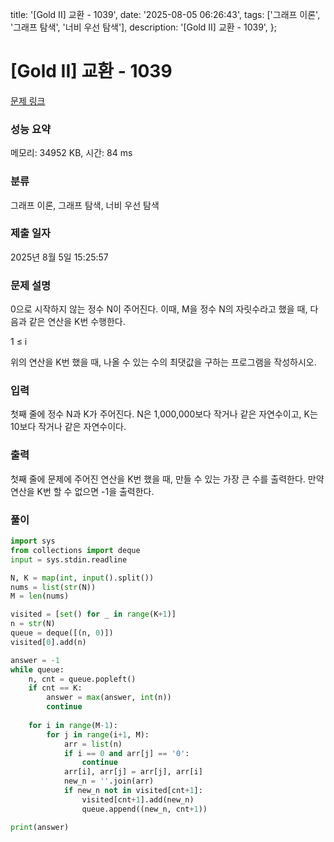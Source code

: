   title: '[Gold II] 교환 - 1039',
  date: '2025-08-05 06:26:43',
  tags: ['그래프 이론', '그래프 탐색', '너비 우선 탐색'],
  description: '[Gold II] 교환 - 1039',
};

# [Gold II] 교환 - 1039 

[문제 링크](https://www.acmicpc.net/problem/1039) 

### 성능 요약

메모리: 34952 KB, 시간: 84 ms

### 분류

그래프 이론, 그래프 탐색, 너비 우선 탐색

### 제출 일자

2025년 8월 5일 15:25:57

### 문제 설명

0으로 시작하지 않는 정수 N이 주어진다. 이때, M을 정수 N의 자릿수라고 했을 때, 다음과 같은 연산을 K번 수행한다.

1 ≤ i 

위의 연산을 K번 했을 때, 나올 수 있는 수의 최댓값을 구하는 프로그램을 작성하시오.

### 입력 

 첫째 줄에 정수 N과 K가 주어진다. N은 1,000,000보다 작거나 같은 자연수이고, K는 10보다 작거나 같은 자연수이다.

### 출력 

 첫째 줄에 문제에 주어진 연산을 K번 했을 때, 만들 수 있는 가장 큰 수를 출력한다. 만약 연산을 K번 할 수 없으면 -1을 출력한다.

### 풀이
```python
import sys
from collections import deque
input = sys.stdin.readline

N, K = map(int, input().split())
nums = list(str(N))
M = len(nums)

visited = [set() for _ in range(K+1)]
n = str(N)
queue = deque([(n, 0)])
visited[0].add(n)

answer = -1
while queue:
    n, cnt = queue.popleft()
    if cnt == K:
        answer = max(answer, int(n))
        continue
    
    for i in range(M-1):
        for j in range(i+1, M):
            arr = list(n)
            if i == 0 and arr[j] == '0':
                continue
            arr[i], arr[j] = arr[j], arr[i]
            new_n = ''.join(arr)
            if new_n not in visited[cnt+1]:
                visited[cnt+1].add(new_n)
                queue.append((new_n, cnt+1))

print(answer)
```